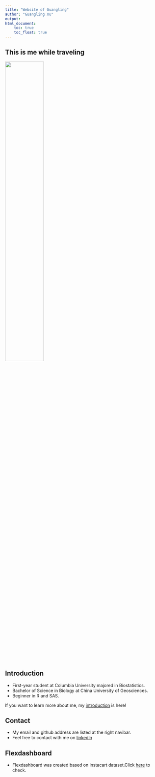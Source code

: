 ```yaml
---
title: "Website of Guangling"
author: "Guangling Xu"
output: 
html_document:
    toc: true
    toc_float: true
---
```

## This is me while traveling
<img src="images/20180810_005314356_iOS.jpg" style="width:50%">

## Introduction
- First-year student at Columbia University majored in Biostatistics.
- Bachelor of Science in Biology at China University of Geosciences.
- Beginner in R and SAS.

If you want to learn more about me, my [introduction](introduction.html) is here!

## Contact
- My email and github address are listed at the right navibar.
- Feel free to contact with me on [linkedln](https://www.linkedin.com/in/%E5%B9%BF%E8%8F%B1-%E8%AE%B8-362339191/?locale=en_US)

##  Flexdashboard
- Flexdashboard was created based on instacart dataset.Click [here](dashboard.html) to check.